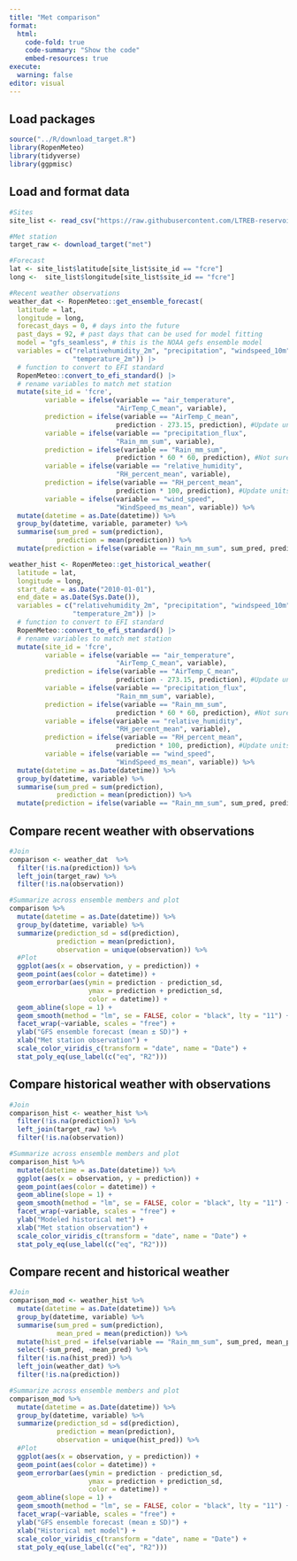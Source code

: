 ```yaml
---
title: "Met comparison"
format:
  html:
    code-fold: true
    code-summary: "Show the code"
    embed-resources: true
execute:
  warning: false
editor: visual
---
```


## Load packages
```r
source("../R/download_target.R")
library(RopenMeteo)
library(tidyverse)
library(ggpmisc)
```

## Load and format data
```r
#Sites
site_list <- read_csv("https://raw.githubusercontent.com/LTREB-reservoirs/vera4cast/main/vera4cast_field_site_metadata.csv", show_col_types = FALSE)

#Met station
target_raw <- download_target("met")

#Forecast
lat <- site_list$latitude[site_list$site_id == "fcre"]
long <-  site_list$longitude[site_list$site_id == "fcre"]

#Recent weather observations
weather_dat <- RopenMeteo::get_ensemble_forecast(
  latitude = lat,
  longitude = long,
  forecast_days = 0, # days into the future
  past_days = 92, # past days that can be used for model fitting
  model = "gfs_seamless", # this is the NOAA gefs ensemble model
  variables = c("relativehumidity_2m", "precipitation", "windspeed_10m", 
                "temperature_2m")) |> 
  # function to convert to EFI standard
  RopenMeteo::convert_to_efi_standard() |>
  # rename variables to match met station
  mutate(site_id = 'fcre',
         variable = ifelse(variable == "air_temperature", 
                           "AirTemp_C_mean", variable),
         prediction = ifelse(variable == "AirTemp_C_mean",
                           prediction - 273.15, prediction), #Update units from K
         variable = ifelse(variable == "precipitation_flux", 
                           "Rain_mm_sum", variable),
         prediction = ifelse(variable == "Rain_mm_sum",
                           prediction * 60 * 60, prediction), #Not sure of units
         variable = ifelse(variable == "relative_humidity", 
                           "RH_percent_mean", variable),
         prediction = ifelse(variable == "RH_percent_mean",
                           prediction * 100, prediction), #Update units to %
         variable = ifelse(variable == "wind_speed", 
                           "WindSpeed_ms_mean", variable)) %>%
  mutate(datetime = as.Date(datetime)) %>%
  group_by(datetime, variable, parameter) %>%
  summarise(sum_pred = sum(prediction),
            prediction = mean(prediction)) %>%
  mutate(prediction = ifelse(variable == "Rain_mm_sum", sum_pred, prediction))

weather_hist <- RopenMeteo::get_historical_weather(
  latitude = lat,
  longitude = long,
  start_date = as.Date("2010-01-01"),
  end_date = as.Date(Sys.Date()),
  variables = c("relativehumidity_2m", "precipitation", "windspeed_10m", 
                "temperature_2m")) |> 
  # function to convert to EFI standard
  RopenMeteo::convert_to_efi_standard() |>
  # rename variables to match met station
  mutate(site_id = 'fcre',
         variable = ifelse(variable == "air_temperature", 
                           "AirTemp_C_mean", variable),
         prediction = ifelse(variable == "AirTemp_C_mean",
                           prediction - 273.15, prediction), #Update units from K
         variable = ifelse(variable == "precipitation_flux", 
                           "Rain_mm_sum", variable),
         prediction = ifelse(variable == "Rain_mm_sum",
                           prediction * 60 * 60, prediction), #Not sure of units
         variable = ifelse(variable == "relative_humidity", 
                           "RH_percent_mean", variable),
         prediction = ifelse(variable == "RH_percent_mean",
                           prediction * 100, prediction), #Update units to %
         variable = ifelse(variable == "wind_speed", 
                           "WindSpeed_ms_mean", variable)) %>%
  mutate(datetime = as.Date(datetime)) %>%
  group_by(datetime, variable) %>%
  summarise(sum_pred = sum(prediction),
            prediction = mean(prediction)) %>%
  mutate(prediction = ifelse(variable == "Rain_mm_sum", sum_pred, prediction))
```

## Compare recent weather with observations
```r
#Join
comparison <- weather_dat  %>%
  filter(!is.na(prediction)) %>%
  left_join(target_raw) %>%
  filter(!is.na(observation)) 

#Summarize across ensemble members and plot
comparison %>%
  mutate(datetime = as.Date(datetime)) %>%
  group_by(datetime, variable) %>%
  summarize(prediction_sd = sd(prediction),
            prediction = mean(prediction),
            observation = unique(observation)) %>%
  #Plot
  ggplot(aes(x = observation, y = prediction)) +
  geom_point(aes(color = datetime)) +
  geom_errorbar(aes(ymin = prediction - prediction_sd, 
                    ymax = prediction + prediction_sd,
                    color = datetime)) +
  geom_abline(slope = 1) +
  geom_smooth(method = "lm", se = FALSE, color = "black", lty = "11") +
  facet_wrap(~variable, scales = "free") +
  ylab("GFS ensemble forecast (mean ± SD)") +
  xlab("Met station observation") +
  scale_color_viridis_c(transform = "date", name = "Date") +
  stat_poly_eq(use_label(c("eq", "R2")))
```

## Compare historical weather with observations
```r
#Join
comparison_hist <- weather_hist %>%
  filter(!is.na(prediction)) %>%
  left_join(target_raw) %>%
  filter(!is.na(observation)) 

#Summarize across ensemble members and plot
comparison_hist %>%
  mutate(datetime = as.Date(datetime)) %>%
  ggplot(aes(x = observation, y = prediction)) +
  geom_point(aes(color = datetime)) +
  geom_abline(slope = 1) +
  geom_smooth(method = "lm", se = FALSE, color = "black", lty = "11") +
  facet_wrap(~variable, scales = "free") +
  ylab("Modeled historical met") +
  xlab("Met station observation") +
  scale_color_viridis_c(transform = "date", name = "Date") +
  stat_poly_eq(use_label(c("eq", "R2")))
```

## Compare recent and historical weather
```r
#Join
comparison_mod <- weather_hist %>%
  mutate(datetime = as.Date(datetime)) %>%
  group_by(datetime, variable) %>%
  summarise(sum_pred = sum(prediction),
            mean_pred = mean(prediction)) %>%
  mutate(hist_pred = ifelse(variable == "Rain_mm_sum", sum_pred, mean_pred)) %>%
  select(-sum_pred, -mean_pred) %>%
  filter(!is.na(hist_pred)) %>%
  left_join(weather_dat) %>%
  filter(!is.na(prediction)) 

#Summarize across ensemble members and plot
comparison_mod %>%
  mutate(datetime = as.Date(datetime)) %>%
  group_by(datetime, variable) %>%
  summarize(prediction_sd = sd(prediction),
            prediction = mean(prediction),
            observation = unique(hist_pred)) %>%
  #Plot
  ggplot(aes(x = observation, y = prediction)) +
  geom_point(aes(color = datetime)) +
  geom_errorbar(aes(ymin = prediction - prediction_sd, 
                    ymax = prediction + prediction_sd,
                    color = datetime)) +
  geom_abline(slope = 1) +
  geom_smooth(method = "lm", se = FALSE, color = "black", lty = "11") +
  facet_wrap(~variable, scales = "free") +
  ylab("GFS ensemble forecast (mean ± SD)") +
  xlab("Historical met model") +
  scale_color_viridis_c(transform = "date", name = "Date") +
  stat_poly_eq(use_label(c("eq", "R2")))
```

